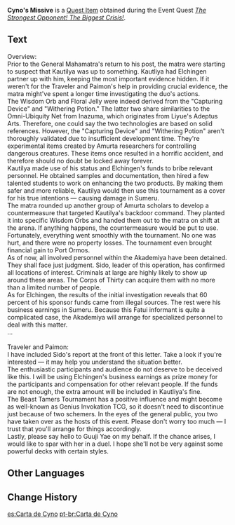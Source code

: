 {{Item Infobox
|id           = 120156
|image        = Item Cyno's Missive.png
|type         = Quest Items
|group        = Event Items
|description  = A letter that Cyno sent to you through Sido. It seems to have things to say about the ongoing affairs...
|source1      = ''[[The Strongest Opponent! The Biggest Crisis!]]''
|event        = Fabulous Fungus Frenzy
}}
'''Cyno's Missive''' is a [[Quest Item]] obtained during the Event Quest ''[[The Strongest Opponent! The Biggest Crisis!]]''.

==Text==
Overview:<br />
Prior to the General Mahamatra's return to his post, the matra were starting to suspect that Kautilya was up to something. Kautliya had Elchingen partner up with him, keeping the most important evidence hidden. If it weren't for the Traveler and Paimon's help in providing crucial evidence, the matra might've spent a longer time investigating the duo's actions.<br />
The Wisdom Orb and Floral Jelly were indeed derived from the "Capturing Device" and "Withering Potion." The latter two share similarities to the Omni-Ubiquity Net from Inazuma, which originates from Liyue's Adeptus Arts. Therefore, one could say the two technologies are based on solid references. However, the "Capturing Device" and "Withering Potion" aren't thoroughly validated due to insufficient development time. They're experimental items created by Amurta researchers for controlling dangerous creatures. These items once resulted in a horrific accident, and therefore should no doubt be locked away forever.<br />
Kautilya made use of his status and Elchingen's funds to bribe relevant personnel. He obtained samples and documentation, then hired a few talented students to work on enhancing the two products. By making them safer and more reliable, Kautilya would then use this tournament as a cover for his true intentions &mdash; causing damage in Sumeru.<br />
The matra rounded up another group of Amurta scholars to develop a countermeasure that targeted Kautilya's backdoor command. They planted it into specific Wisdom Orbs and handed them out to the matra on shift at the arena. If anything happens, the countermeasure would be put to use.
Fortunately, everything went smoothly with the tournament. No one was hurt, and there were no property losses. The tournament even brought financial gain to Port Ormos.<br />
As of now, all involved personnel within the Akademiya have been detained. They shall face just judgment. Sido, leader of this operation, has confirmed all locations of interest. Criminals at large are highly likely to show up around these areas. The Corps of Thirty can acquire them with no more than a limited number of people.<br />
As for Elchingen, the results of the initial investigation reveals that 60 percent of his sponsor funds came from illegal sources. The rest were his business earnings in Sumeru. Because this Fatui informant is quite a complicated case, the Akademiya will arrange for specialized personnel to deal with this matter.<br />
...<br /><br />
Traveler and Paimon:<br />
I have included Sido's report at the front of this letter. Take a look if you're interested &mdash; it may help you understand the situation better.<br />
The enthusiastic participants and audience do not deserve to be deceived like this. I will be using Elchingen's business earnings as prize money for the participants and compensation for other relevant people. If the funds are not enough, the extra amount will be included in Kautliya's fine.<br />
The Beast Tamers Tournament has a positive influence and might become as well-known as Genius Invokation TCG, so it doesn't need to discontinue just because of two schemers. In the eyes of the general public, you two have taken over as the hosts of this event. Please don't worry too much &mdash; I trust that you'll arrange for things accordingly.<br />
Lastly, please say hello to Guuji Yae on my behalf. If the chance arises, I would like to spar with her in a duel. I hope she'll not be very against some powerful decks with certain styles.

==Other Languages==
{{Other Languages|default_hidden = 1
|en      = Cyno's Missive
|zhs     = 赛诺的来信
|zhs_rm  = Sàinuò de Láixìn
|zht     = 賽諾的來信
|zht_rm  = Sàinuò de Láixìn
|ja      = セノの手紙
|ja_rm   = Seno no Tegami
|ko      = 사이노가 보내온 편지
|ko_rm   = Sainoga Bonaeon Pyeonji
|es      = Carta de Cyno
|fr      = Lettre de Cyno
|ru      = Письмо Сайно
|th      = จดหมายจาก Cyno
|th_rm   = 
|vi      = Thư Của Cyno
|de      = Cynos Brief
|id      = Surat Resmi Cyno
|pt      = Carta de Cyno
}}

==Change History==
{{Change History|3.2}}

[[es:Carta de Cyno]]
[[pt-br:Carta de Cyno]]